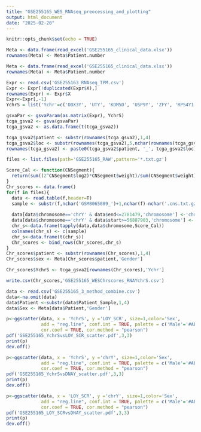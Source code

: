 ```yaml
---
title: "GSE255165_WES_RNAseq_preocessing_and_plotting"
output: html_document
date: "2025-02-20"
---
```


```r
knitr::opts_chunk$set(echo = TRUE)
```

```r
Meta <- data.frame(read_excel('GSE255165_clinical_data.xlsx'))
rownames(Meta) <- Meta$Patient.number
```


```r
Meta <- data.frame(read_excel('GSE255165_clinical_data.xlsx'))
rownames(Meta) <- Meta$Patient.number

Expr <- read.csv('GSE255163_RNAseq_TPM.csv')
Expr <- Expr[!duplicated(Expr$X),]
rownames(Expr) <- Expr$X
Expr<-Expr[,-1]
YchrS = list('Ychr'=c('DDX3Y', 'UTY', 'KDM5D', 'USP9Y', 'ZFY', 'RPS4Y1', 'TMSB4Y', 'EIF1AY', 'NLGN4Y'))

gsvaPar <- gsvaParam(as.matrix(Expr), YchrS)
tcga_gsva2 <- gsva(gsvaPar)
tcga_gsva2 <- as.data.frame(t(tcga_gsva2))

tcga_gsva2$patient <- substr(rownames(tcga_gsva2),1,4)
tcga_gsva2$loc <- substr(rownames(tcga_gsva2),5,nchar(rownames(tcga_gsva2)))
rownames(tcga_gsva2) <- paste0(tcga_gsva2$patient, '_', tcga_gsva2$loc)
```

```r
files <- list.files(path='GSE255165_RAW',pattern='*.txt.gz')

Score_Cal <- function(CNSegment){
  return(sum((2^CNSegment$log2)*CNSegment$weight)/sum(CNSegment$weight))
}
Chr_scores <- data.frame()
for(f in files){
  data <- read.table(f,header=T)
  sample <- substr(f,nchar('GSM8065089_')+1,nchar(f)-nchar('.cns.txt.gz'))
  
  data[data$chromosome=='chrY' & data$end<=2781479,'chromosome'] <-'chrParY' #PAR#1 10001-2781479
  data[data$chromosome=='chrY' & data$start>=56887903,'chromosome'] <-'chrParY' #PAR#2 56887903 - 57217415
  chr_s<-data.frame(tapply(data,data$chromosome,Score_Cal))
  colnames(chr_s) <- c(sample)
  chr_s<-data.frame(t(chr_s))
  Chr_scores <- bind_rows(Chr_scores,chr_s)
}
Chr_scores$patient <- substr(rownames(Chr_scores),1,4)
Chr_scores$sex <- Meta[Chr_scores$patient,'Gender']

Chr_scores$YchrS <- tcga_gsva2[rownames(Chr_scores),'Ychr']
```

```r
write.csv(Chr_scores,'GSE255165_WESChrscores_RNAYchrS.csv')
```

```r
data <- read.csv('GSE255165_3_method_combine.csv')
data<-na.omit(data)
data$Patient <-substr(data$Patient_Sample,1,4) 
data$Sex <- Meta[data$Patient,'Gender']

p<-ggscatter(data, x = 'YchrS', y ='LOY_SCR', size=1,color='Sex',
             add = "reg.line", conf.int = TRUE, palette = c('Male'='#AEC7E8','Female'='#FF9896'),
             cor.coef = TRUE, cor.method = "pearson")
pdf('GSE255165_YchrSvsLOY_SCR_scatter.pdf',3,3)
print(p)
dev.off()

p<-ggscatter(data, x = 'YchrS', y ='chrY', size=1,color='Sex',
             add = "reg.line", conf.int = TRUE, palette = c('Male'='#AEC7E8','Female'='#FF9896'),
             cor.coef = TRUE, cor.method = "pearson")
pdf('GSE255165_YchrSvsDNAY_scatter.pdf',3,3)
print(p)
dev.off()

p<-ggscatter(data, x = 'LOY_SCR', y ='chrY', size=1,color='Sex',
             add = "reg.line", conf.int = TRUE, palette = c('Male'='#AEC7E8','Female'='#FF9896'),
             cor.coef = TRUE, cor.method = "pearson")
pdf('GSE255165_LOY_SCRvsDNAY_scatter.pdf',3,3)
print(p)
dev.off()

```

